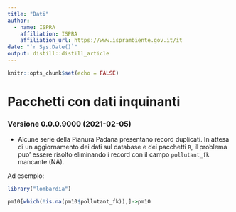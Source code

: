 ```yaml
---
title: "Dati"
author:
  - name: ISPRA 
    affiliation: ISPRA
    affiliation_url: https://www.isprambiente.gov.it/it
date: "`r Sys.Date()`"
output: distill::distill_article
---
```


```r
knitr::opts_chunk$set(echo = FALSE)
```

# Pacchetti con dati inquinanti

### Versione 0.0.0.9000 (2021-02-05)

- Alcune serie della Pianura Padana presentano record duplicati. In attesa di un aggiornamento dei dati sul database e dei pacchetti `R`, il problema puo' essere risolto eliminando i record con il campo `pollutant_fk` mancante (NA).

Ad esempio:

```r
library("lombardia")

pm10[which(!is.na(pm10$pollutant_fk)),]->pm10

```